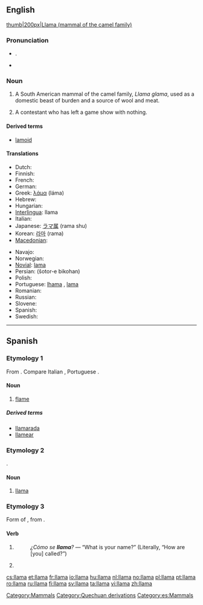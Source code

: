 {{wikipedia}}
==English==

[[image:lama.jpg|thumb|200px|Llama (mammal of the camel family)]]

===Pronunciation===
* {{IPA|/ˈlɑ:.mə/}}. {{SAMPA|/"lA:.m@/}}
*: {{rhymes|ɑːmə}}
* {{homophones|lama}}

===Noun===
{{en-noun}}

# {{zoology}} A South American mammal of the camel family, ''Llama glama'', used as a domestic beast of burden and a source of wool and meat.
# {{rfv-sense}} A contestant who has left a game show with nothing.

====Derived terms====
* [[lamoid]]

====Translations====
{{trans-top|South Americal mammal of the camel family, ''Llama glama''}}
* Dutch: {{t+|nl|lama|m}}
* Finnish: {{t+|fi|laama}}
* French: {{t+|fr|lama|m}}
* German: {{t+|de|Lama|n}}
* Greek: [[λάμα]] (láma)
* Hebrew: {{t-|he|לאמה|f|sc=Hebr}}
* Hungarian: {{t+|hu|láma}}
* [[Interlingua]]: llama
* Italian: {{t+|it|lama|m}}
* Japanese: [[ラマ属]] (rama shu)
* Korean: [[라마]] (rama)
* [[Macedonian]]: {{t-|mk|лама|f|tr=láma|sc=Cyrl|xs=Macedonian}}
{{trans-mid}}
* Navajo: {{tø|nv|shádiʼááhdę́ę́ tłʼízí}}
* Norwegian: {{t+|no|llama}}
* [[Novial]]: [[lama]]
* Persian: {{fa-Arab|[[شتر بیکوهان]]}} (šotor-e bikohan)
* Polish: {{t+|pl|lama|f}}
* Portuguese: {{italbrac|Brazil}} [[lhama]] {{f}}, {{italbrac|Portugal}} [[lama]] {{m}}
* Romanian: {{t+|ro|llama|f}}
* Russian: {{t+|ru|лама|f|tr=láma|sc=Cyrl}}
* Slovene: {{t+|sl|lama|f}}
* Spanish: {{t-|es|llama|f}}
* Swedish: {{t+|sv|lama|c}}
{{trans-bottom}}

[[Category:Mammals]]
[[Category:Quechuan derivations]]

----

==Spanish==

===Etymology 1===
From {{etyl|la|es}} {{term|flamma}}. Compare Italian {{term|fiamma|lang=it}}, Portuguese {{term|chama|lang=pt}}.

====Noun====
{{es-noun-f}}

# [[flame]]

=====Derived terms=====
* [[llamarada]]
* [[llamear]]

===Etymology 2===
{{etyl|qu|es}}.

====Noun====
{{es-noun-f}}

# [[#English|llama]]

[[Category:es:Mammals]]

===Etymology 3===
Form of {{term|llamar|lang=es}}, from {{etyl|la|es}} {{term|clamo|clamāre|cry out|lang=la}}.

====Verb====

{{es-verb-form|llamar}}
# {{es-verb form of|person=third-person|number=singular|tense=present|mood=indicative|ending=ar|verb=[[llamar]]}}
#: ''¿Cómo se '''llama'''?'' — “What is your name?” (Literally, “How are [you] called?”)
# {{es-verb form of|formal=no|person=second-person|number=singular|sense=affirmative|mood=imperative|ending=ar|verb=[[llamar]]}}

[[cs:llama]]
[[et:llama]]
[[fr:llama]]
[[io:llama]]
[[hu:llama]]
[[nl:llama]]
[[no:llama]]
[[pl:llama]]
[[pt:llama]]
[[ro:llama]]
[[ru:llama]]
[[fi:llama]]
[[sv:llama]]
[[ta:llama]]
[[vi:llama]]
[[zh:llama]]